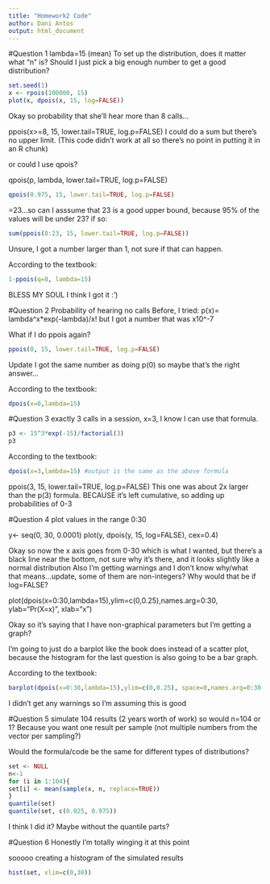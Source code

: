 ```yaml
---
title: "Homework2 Code"
author: Dani Antos
output: html_document
---
```


#Question 1
lambda=15 (mean)
To set up the distribution, does it matter what "n" is? Should I just pick a big enough number to get a good distribution?

```r
set.seed(1)
x <- rpois(100000, 15)
plot(x, dpois(x, 15, log=FALSE))
```


Okay so probability that she'll hear more than 8 calls...

ppois(x>=8, 15, lower.tail=TRUE, log.p=FALSE)
I could do a sum but there's no upper limit. (This code didn't work at all so there's no point in putting it in an R chunk)

or could I use qpois?

qpois(p, lambda, lower.tail=TRUE, log.p=FALSE)
```r
qpois(0.975, 15, lower.tail=TRUE, log.p=FALSE)
```

=23...so can I asssume that 23 is a good upper bound, because 95% of the values will be under 23? if so:
```r
sum(ppois(8:23, 15, lower.tail=TRUE, log.p=FALSE))
```

Unsure, I got a number larger than 1, not sure if that can happen.

According to the textbook:
```r
1-ppois(q=8, lambda=15)
```


BLESS MY SOUL I think I got it :')

#Question 2
Probability of hearing no calls
Before, I tried: p(x)= lambda^x*exp(-lambda)/x! but I got a number that was x10^-7

What if I do ppois again?
```r
ppois(0, 15, lower.tail=TRUE, log.p=FALSE)
```

Update I got the same number as doing p(0) so maybe that's the right answer...

According to  the textbook:
```r
dpois(x=0,lambda=15)
```



#Question 3
exactly 3 calls in a session, x=3, I know I can use that formula.
```r
p3 <- 15^3*exp(-15)/factorial(3)
p3
```


According to the textbook:
```r
dpois(x=3,lambda=15) #output is the same as the above formula
```


ppois(3, 15, lower.tail=TRUE, log.p=FALSE)
This one was about 2x larger than the p(3) formula. BECAUSE it's left cumulative, so adding up probabilities of 0-3

#Question 4
plot values in the range 0:30

y<- seq(0, 30, 0.0001)
plot(y, dpois(y, 15, log=FALSE), cex=0.4)

Okay so now the x axis goes from 0-30 which is what I wanted, but there's a black line near the bottom, not sure why it's there, and it looks slightly like a normal distribution
Also I'm getting warnings and I don't know why/what that means...update, some of them are non-integers? Why would that be if log=FALSE?

plot(dpois(x=0:30,lambda=15),ylim=c(0,0.25),names.arg=0:30, ylab="Pr(X=x)", xlab="x")

Okay so it's saying that I have non-graphical parameters but I'm getting a graph?

I'm going to just do a barplot like the book does instead of a scatter plot, because the histogram for the last question is also going to be a bar graph.

According to the textbook:
```r
barplot(dpois(x=0:30,lambda=15),ylim=c(0,0.25), space=0,names.arg=0:30, ylab="Pr(X=x)", xlab="x")
```

I didn't get any warnings so I'm assuming this is good

#Question 5
simulate 104 results (2 years worth of work)
so would n=104 or 1? Because you want one result per sample (not multiple numbers from the vector per sampling?)

Would the formula/code be the same for different types of distributions?
```r
set <- NULL
n<-1
for (i in 1:104){
set[i] <- mean(sample(x, n, replace=TRUE))
}
quantile(set)
quantile(set, c(0.025, 0.975))
```

I think I did it? Maybe without the quantile parts?

#Question 6
Honestly I'm totally winging it at this point

sooooo creating a histogram of the simulated results
```r
hist(set, xlim=c(0,30))
```
